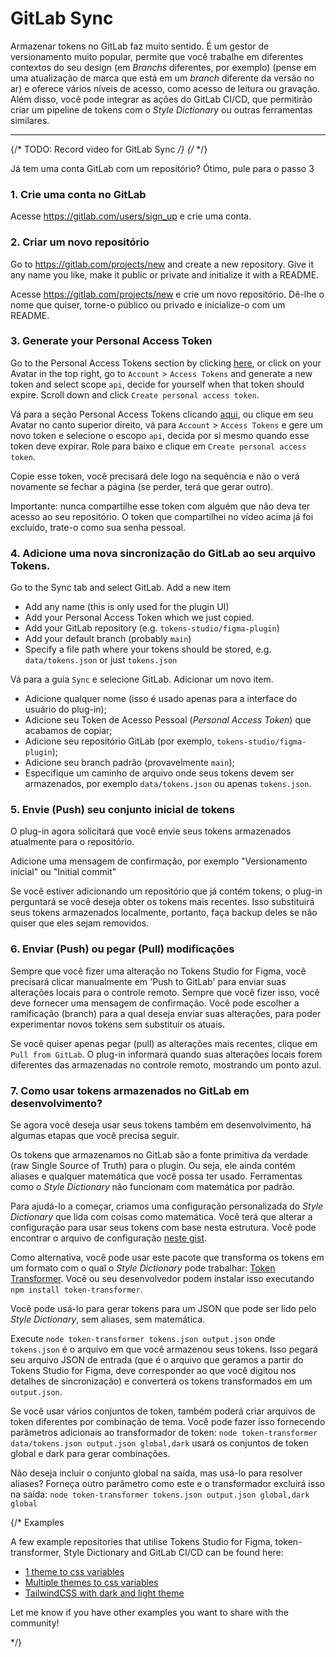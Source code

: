 # GitLab Sync

Armazenar tokens no GitLab faz muito sentido. É um gestor de versionamento muito popular, permite que você trabalhe em diferentes contextos do seu design (em *Branchs* diferentes, por exemplo) (pense em uma atualização de marca que está em um *branch* diferente da versão no ar) e oferece vários níveis de acesso, como acesso de leitura ou gravação. Além disso, você pode integrar as ações do GitLab CI/CD, que permitirão criar um pipeline de tokens com o *Style Dictionary* ou outras ferramentas similares.

---


{/* TODO: Record video for GitLab Sync */}
{/* <ReactPlayer
  muted
  width="100%"
  height="auto"
  loop
  playing
  controls
  url="/github-sync.mp4"
/> */}


<Callout emoji="💡">
  Já tem uma conta GitLab com um repositório? Ótimo, pule para o passo 3
</Callout>

### 1. Crie uma conta no GitLab

Acesse https://gitlab.com/users/sign_up e crie uma conta.

### 2. Criar um novo repositório

Go to https://gitlab.com/projects/new and create a new repository. Give it any name you like, make it public or private and initialize it with a README.

Acesse https://gitlab.com/projects/new e crie um novo repositório. Dê-lhe o nome que quiser, torne-o público ou privado e inicialize-o com um README.

### 3. Generate your Personal Access Token

Go to the Personal Access Tokens section by clicking [here](https://gitlab.com/-/profile/personal_access_tokens), or click on your Avatar in the top right, go to `Account` > `Access Tokens` and generate a new token and select scope `api`, decide for yourself when that token should expire. Scroll down and click `Create personal access token`.

Vá para a seção Personal Access Tokens clicando [aqui](https://gitlab.com/-/profile/personal_access_tokens), ou clique em seu Avatar no canto superior direito, vá para `Account` > `Access Tokens` e gere um novo token e selecione o escopo `api`, decida por si mesmo quando esse token deve expirar. Role para baixo e clique em `Create personal access token`.

Copie esse token, você precisará dele logo na sequência e não o verá novamente se fechar a página (se perder, terá que gerar outro).

Importante: nunca compartilhe esse token com alguém que não deva ter acesso ao seu repositório. O token que compartilhei no vídeo acima já foi excluído, trate-o como sua senha pessoal.

### 4. Adicione uma nova sincronização do GitLab ao seu arquivo Tokens.

Go to the Sync tab and select GitLab. Add a new item

- Add any name (this is only used for the plugin UI)
- Add your Personal Access Token which we just copied.
- Add your GitLab repository (e.g. `tokens-studio/figma-plugin`)
- Add your default branch (probably `main`)
- Specify a file path where your tokens should be stored, e.g. `data/tokens.json` or just `tokens.json`

Vá para a guia `Sync` e selecione GitLab. Adicionar um novo item.

- Adicione qualquer nome (isso é usado apenas para a interface do usuário do plug-in);
- Adicione seu Token de Acesso Pessoal (*Personal Access Token*) que acabamos de copiar;
- Adicione seu repositório GitLab (por exemplo, `tokens-studio/figma-plugin`);
- Adicione seu branch padrão (provavelmente `main`);
- Especifique um caminho de arquivo onde seus tokens devem ser armazenados, por exemplo `data/tokens.json` ou apenas `tokens.json`.

### 5. Envie (Push) seu conjunto inicial de tokens

O plug-in agora solicitará que você envie seus tokens armazenados atualmente para o repositório.

Adicione uma mensagem de confirmação, por exemplo "Versionamento inicial" ou "Initial commit"

Se você estiver adicionando um repositório que já contém tokens, o plug-in perguntará se você deseja obter os tokens mais recentes. Isso substituirá seus tokens armazenados localmente, portanto, faça backup deles se não quiser que eles sejam removidos.

### 6. Enviar (Push) ou pegar (Pull) modificações

Sempre que você fizer uma alteração no Tokens Studio for Figma, você precisará clicar manualmente em 'Push to GitLab' para enviar suas alterações locais para o controle remoto. Sempre que você fizer isso, você deve fornecer uma mensagem de confirmação. Você pode escolher a ramificação (branch) para a qual deseja enviar suas alterações, para poder experimentar novos tokens sem substituir os atuais.

Se você quiser apenas pegar (pull) as alterações mais recentes, clique em `Pull from GitLab`. O plug-in informará quando suas alterações locais forem diferentes das armazenadas no controle remoto, mostrando um ponto azul.

### 7. Como usar tokens armazenados no GitLab em desenvolvimento?

Se agora você deseja usar seus tokens também em desenvolvimento, há algumas etapas que você precisa seguir.

Os tokens que armazenamos no GitLab são a fonte primitiva da verdade (raw Single Source of Truth) para o plugin. Ou seja, ele ainda contém aliases e qualquer matemática que você possa ter usado. Ferramentas como o *Style Dictionary* não funcionam com matemática por padrão.

Para ajudá-lo a começar, criamos uma configuração personalizada do *Style Dictionary* que lida com coisas como matemática. Você terá que alterar a configuração para usar seus tokens com base nesta estrutura. Você pode encontrar o arquivo de configuração [neste gist](https://gist.github.com/six7/9cbce8bcbb16b308c5c87f3729392d21).

Como alternativa, você pode usar este pacote que transforma os tokens em um formato com o qual o *Style Dictionary* pode trabalhar: [Token Transformer](https://www.npmjs.com/package/token-transformer). Você ou seu desenvolvedor podem instalar isso executando `npm install token-transformer`.

Você pode usá-lo para gerar tokens para um JSON que pode ser lido pelo *Style Dictionary*, sem aliases, sem matemática.

Execute `node token-transformer tokens.json output.json` onde `tokens.json` é o arquivo em que você armazenou seus tokens. Isso pegará seu arquivo JSON de entrada (que é o arquivo que geramos a partir do Tokens Studio for Figma, deve corresponder ao que você digitou nos detalhes de sincronização) e converterá os tokens transformados em um `output.json`.

Se você usar vários conjuntos de token, também poderá criar arquivos de token diferentes por combinação de tema. Você pode fazer isso fornecendo parâmetros adicionais ao transformador de token: `node token-transformer data/tokens.json output.json global,dark` usará os conjuntos de token global e dark para gerar combinações.

Não deseja incluir o conjunto global na saída, mas usá-lo para resolver aliases? Forneça outro parâmetro como este e o transformador excluirá isso na saída: `node token-transformer tokens.json output.json global,dark global`

{/* 
<Callout emoji="💡">
  Examples

A few example repositories that utilise Tokens Studio for Figma, token-transformer, Style Dictionary and GitLab CI/CD can be found here:

- [1 theme to css variables](https://github.com/tokens-studio/plugin-example-css)
- [Multiple themes to css variables](https://github.com/tokens-studio/plugin-example-multi)
- [TailwindCSS with dark and light theme](https://github.com/tokens-studio/plugin-example-tailwindcss)

Let me know if you have other examples you want to share with the community!

</Callout>
*/}
